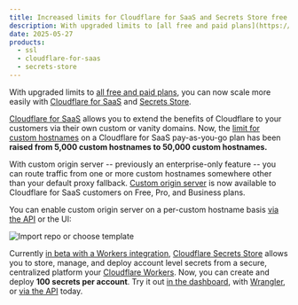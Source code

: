 ```yaml
---
title: Increased limits for Cloudflare for SaaS and Secrets Store free and pay-as-you-go plans
description: With upgraded limits to [all free and paid plans](https://www.cloudflare.com/plans/), you can now extend the benefits of Cloudflare to more end customers via [Cloudflare for SaaS](https://developers.cloudflare.com/cloudflare-for-platforms/cloudflare-for-saas/) and deploy more account level variables through [Cloudflare Secrets Store](https://developers.cloudflare.com/secrets-store/).
date: 2025-05-27
products:
  - ssl
  - cloudflare-for-saas
  - secrets-store
---
```



With upgraded limits to [all free and paid plans](https://www.cloudflare.com/plans/), you can now scale more easily with [Cloudflare for SaaS](https://developers.cloudflare.com/cloudflare-for-platforms/cloudflare-for-saas/) and [Secrets Store](https://developers.cloudflare.com/secrets-store/).

[Cloudflare for SaaS](https://developers.cloudflare.com/cloudflare-for-platforms/cloudflare-for-saas/) allows you to extend the benefits of Cloudflare to your customers via their own custom or vanity domains. Now, the [limit for custom hostnames](https://developers.cloudflare.com/cloudflare-for-platforms/cloudflare-for-saas/plans/) on a Cloudflare for SaaS pay-as-you-go plan has been **raised from 5,000 custom hostnames to 50,000 custom hostnames.**

With custom origin server -- previously an enterprise-only feature -- you can route traffic from one or more custom hostnames somewhere other than your default proxy fallback. [Custom origin server](https://developers.cloudflare.com/cloudflare-for-platforms/cloudflare-for-saas/start/advanced-settings/custom-origin/) is now available to Cloudflare for SaaS customers on Free, Pro, and Business plans.

You can enable custom origin server on a per-custom hostname basis [via the API](https://developers.cloudflare.com/api/resources/custom_hostnames/methods/edit/) or the UI:

![Import repo or choose template](~/assets/images/ssl/custom-origin-server.png)

Currently [in beta with a Workers integration](https://blog.cloudflare.com/secrets-store-beta/), [Cloudflare Secrets Store](https://developers.cloudflare.com/secrets-store/) allows you to store, manage, and deploy account level secrets from a secure, centralized platform your [Cloudflare Workers](https://developers.cloudflare.com/workers/). Now, you can create and deploy **100 secrets per account**. Try it out [in the dashboard](http://dash.cloudflare.com/?to=/:account/secrets-store), with [Wrangler](https://developers.cloudflare.com/secrets-store/integrations/workers/), or [via the API](https://developers.cloudflare.com/api/resources/secrets_store/) today.
